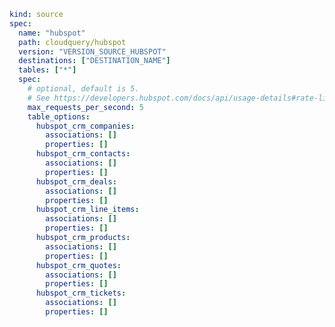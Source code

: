```yaml copy
kind: source
spec:
  name: "hubspot"
  path: cloudquery/hubspot
  version: "VERSION_SOURCE_HUBSPOT"
  destinations: ["DESTINATION_NAME"]
  tables: ["*"]
  spec:
    # optional, default is 5.
    # See https://developers.hubspot.com/docs/api/usage-details#rate-limits
    max_requests_per_second: 5
    table_options:
      hubspot_crm_companies:
        associations: []
        properties: []
      hubspot_crm_contacts:
        associations: []
        properties: []
      hubspot_crm_deals:
        associations: []
        properties: []
      hubspot_crm_line_items:
        associations: []
        properties: []
      hubspot_crm_products:
        associations: []
        properties: []
      hubspot_crm_quotes:
        associations: []
        properties: []
      hubspot_crm_tickets:
        associations: []
        properties: []
```